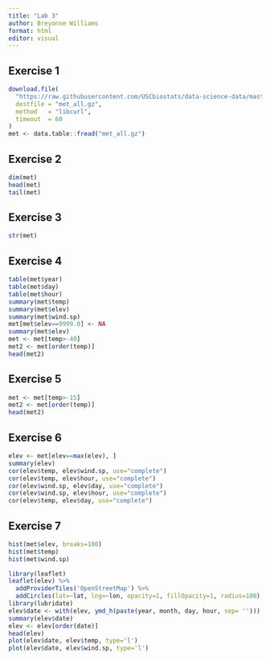 ```yaml
---
title: "Lab 3"
author: Breyonne Williams
format: html
editor: visual
---
```


## Exercise 1

```r
download.file(
  "https://raw.githubusercontent.com/USCbiostats/data-science-data/master/02_met/met_all.gz",
  destfile = "met_all.gz",
  method   = "libcurl",
  timeout  = 60
)
met <- data.table::fread("met_all.gz")
```

## Exercise 2

```r
dim(met)
head(met)
tail(met)
```

## Exercise 3

```r
str(met)
```

## Exercise 4

```r
table(met$year)
table(met$day)
table(met$hour)
summary(met$temp)
summary(met$elev)
summary(met$wind.sp)
met[met$elev==9999.0] <- NA
summary(met$elev)
met <- met[temp>-40]
met2 <- met[order(temp)]
head(met2)
```

## Exercise 5

```r
met <- met[temp>-15]
met2 <- met[order(temp)]
head(met2)
```

## Exercise 6

```r
elev <- met[elev==max(elev), ]
summary(elev)
cor(elev$temp, elev$wind.sp, use="complete")
cor(elev$temp, elev$hour, use="complete")
cor(elev$wind.sp, elev$day, use="complete")
cor(elev$wind.sp, elev$hour, use="complete")
cor(elev$temp, elev$day, use="complete")
```

## Exercise 7

```r
hist(met$elev, breaks=100)
hist(met$temp)
hist(met$wind.sp)

library(leaflet)
leaflet(elev) %>%
  addProviderTiles('OpenStreetMap') %>%
  addCircles(lat=~lat, lng=~lon, opacity=1, fillOpacity=1, radius=100)
library(lubridate)
elev$date <- with(elev, ymd_h(paste(year, month, day, hour, sep= '')))
summary(elev$date)
elev <- elev[order(date)]
head(elev)
plot(elev$date, elev$temp, type='l')
plot(elev$date, elev$wind.sp, type='l')
```
